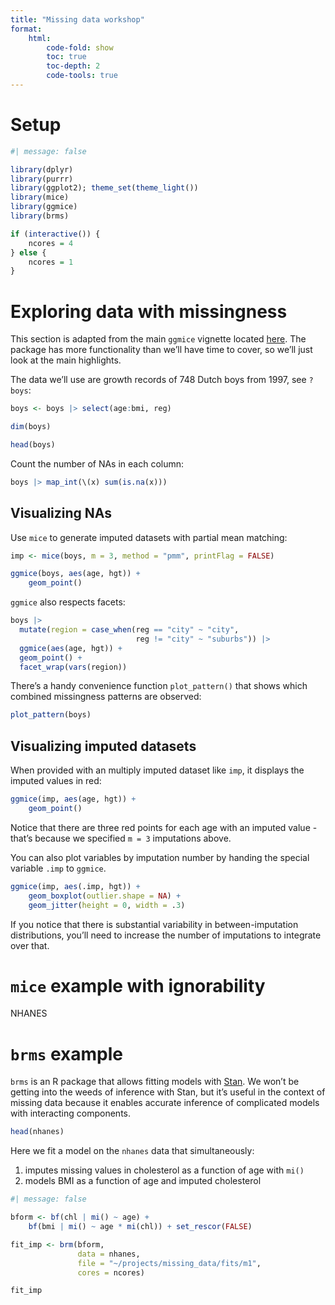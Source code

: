 ```yaml
---
title: "Missing data workshop"
format: 
    html:
        code-fold: show 
        toc: true
        toc-depth: 2
        code-tools: true
---
```



# Setup

```r
#| message: false

library(dplyr)
library(purrr)
library(ggplot2); theme_set(theme_light())
library(mice)
library(ggmice)
library(brms)

if (interactive()) {
    ncores = 4
} else {
    ncores = 1
}
```

# Exploring data with missingness

This section is adapted from the main `ggmice` vignette located [here](https://amices.org/ggmice/articles/ggmice.html#the-ggmice-function). The package has more functionality than we'll have time to cover, so we'll just look at the main highlights.

The data we'll use are growth records of 748 Dutch boys from 1997, see `?boys`:

```r
boys <- boys |> select(age:bmi, reg)

dim(boys)

head(boys)
```

Count the number of NAs in each column:

```r
boys |> map_int(\(x) sum(is.na(x)))
```

## Visualizing NAs

Use `mice` to generate imputed datasets with partial mean matching:

```r
imp <- mice(boys, m = 3, method = "pmm", printFlag = FALSE)
```

```r
ggmice(boys, aes(age, hgt)) + 
    geom_point()
```

`ggmice` also respects facets:

```r
boys |> 
  mutate(region = case_when(reg == "city" ~ "city",
                            reg != "city" ~ "suburbs")) |> 
  ggmice(aes(age, hgt)) + 
  geom_point() + 
  facet_wrap(vars(region))
```

There's a handy convenience function `plot_pattern()` that shows which combined missingness patterns are observed:

```r
plot_pattern(boys)
```


## Visualizing imputed datasets 

When provided with an multiply imputed dataset like `imp`, it displays the imputed values in red:

```r
ggmice(imp, aes(age, hgt)) + 
    geom_point()
```

Notice that there are three red points for each age with an imputed value - that's because we specified `m = 3` imputations above.

You can also plot variables by imputation number by handing the special variable `.imp` to `ggmice`.

```r
ggmice(imp, aes(.imp, hgt)) + 
    geom_boxplot(outlier.shape = NA) + 
    geom_jitter(height = 0, width = .3)
```

If you notice that there is substantial variability in between-imputation distributions, you'll need to increase the number of imputations to integrate over that.


# `mice` example with ignorability

NHANES

# `brms` example 

`brms` is an R package that allows fitting models with [Stan](https://mc-stan.org/). We won't be getting into the weeds of inference with Stan, but it's useful in the context of missing data because it enables accurate inference of complicated models with interacting components. 

```r
head(nhanes)
```

Here we fit a model on the `nhanes` data that simultaneously:

1. imputes missing values in cholesterol as a function of age with `mi()`
1. models BMI as a function of age and imputed cholesterol

```r
#| message: false

bform <- bf(chl | mi() ~ age) + 
    bf(bmi | mi() ~ age * mi(chl)) + set_rescor(FALSE)  

fit_imp <- brm(bform,
               data = nhanes, 
               file = "~/projects/missing_data/fits/m1",
               cores = ncores)
```

```r
fit_imp
```


